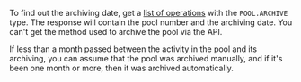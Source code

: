 <Cut title="How do I find out the pool archiving parameters?">

To find out the archiving date, get a [list of operations](/docs-new/api/get-operations-list) with the `POOL.ARCHIVE` type. The response will contain the pool number and the archiving date. You can't get the method used to archive the pool via the API.

If less than a month passed between the activity in the pool and its archiving, you can assume that the pool was archived manually, and if it's been one month or more, then it was archived automatically.

</Cut>